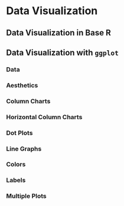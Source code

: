 # Data Visualization

## Data Visualization in Base R

## Data Visualization with `ggplot`

### Data

### Aesthetics

### Column Charts

### Horizontal Column Charts

### Dot Plots

### Line Graphs

### Colors

### Labels

### Multiple Plots